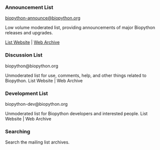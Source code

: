 ===  Announcement List ===
[mailto:biopython-announce@biopython.org biopython-announce@biopython.org]

Low volume moderated list, providing announcements of major Biopython releases and upgrades.

[http://www.biopython.org/mailman/listinfo/biopython-announce/ List Website] | [http://www.biopython.org/pipermail/biopython-announce/ Web Archive]

=== Discussion List ===
biopython@biopython.org

Unmoderated list for use, comments, help, and other things related to Biopython.
List Website | Web Archive

=== Development List ===
biopython-dev@biopython.org

Unmoderated list for Biopython developers and interested people.
List Website | Web Archive

=== Searching ===
Search the mailing list archives.
